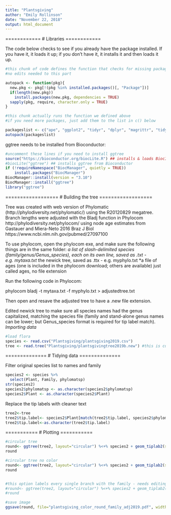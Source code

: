 ```yaml
---
title: "Plantsgiving"
author: "Emily Rollinson"
date: "November 22, 2018"
output: html_document
---
```


============
# Libraries
============

The code below checks to see if you already have the package installed. If you have it, it loads it up; if you don't have it, it installs it and then loads it up. 

```r

#this chunk of code defines the function that checks for missing packages, installs them, and then loads everything
#no edits needed to this part

autopack <- function(pkg){
  new.pkg <- pkg[!(pkg %in% installed.packages()[, "Package"])]
  if(length(new.pkg))
    install.packages(new.pkg, dependencies = TRUE)
  sapply(pkg, require, character.only = TRUE)
}

#this chunk actually runs the function we defined above
#if you need more packages, just add them to the list in c() below

packageslist <- c("ape", "ggplot2", "tidyr", "dplyr", "magrittr", "tidyverse")
autopack(packageslist)

```

ggtree needs to be installed from Bioconductor:

```r
#uncomment these lines if you need to install ggtree
source("https://bioconductor.org/biocLite.R") ## installs & loads BiocInstaller
#biocLite("ggtree") ## installs ggtree from Bioconductor
if (!requireNamespace("BiocManager", quietly = TRUE))
    install.packages("BiocManager")
BiocManager::install(version = "3.10")
BiocManager::install("ggtree")
library("ggtree")
```

==================
# Building the tree
==================

Tree was created with web version of Phylomatic (http://phylodiversity.net/phylomatic/) using the R20120829 megatree. Branch lengths were adjusted with the Bladj function in Phylocom http://phylodiversity.net/phylocom/ using node age estimates from Gastauer and Miera-Neto 2016 Braz J Biol https://www.ncbi.nlm.nih.gov/pubmed/27097100  

To use phylocom, open the phylocom exe, and make sure the following things are in the same folder:
*a list of slash-delimited species (family/genus/Genus_species), each on its own line, saved as .txt - e.g. mytaxa.txt
*the newick tree, saved as .ttx - e.g. myphylo.txt
*a file of ages (one is included in the phylocom download; others are available) just called ages, no file extension

Run the following code in Phylocom:

phylocom bladj -t mytaxa.txt -f myphylo.txt > adjustedtree.txt

Then open and resave the adjusted tree to have a .new file extension.

Edited newick tree to make sure all species names had the genus capitalized, matching the species file (family and stand-alone genus names can be lower; but Genus_species format is required for tip label match).
*Importing data*

```r
#load flora
species <- read.csv("Plantsgiving/plantsgiving2019.csv")
tree <- read.tree("Plantsgiving/plantsgivingtree2019b.new") #this is currently importing the non branch length adjusted tree 
```

==============
# Tidying data
==============

Filter original species list to names and family

```r
species2 <- species %>%
  select(Plant, Family, phylomatsp)
str(species2)
species2$phylomatsp <- as.character(species2$phylomatsp)
species2$Plant <- as.character(species2$Plant)
```

Replace the tip labels with cleaner text

```r
tree2<-tree
tree2$tip.label<- species2$Plant[match(tree2$tip.label, species2$phylomatsp)]
tree2$tip.label<-as.character(tree2$tip.label)
```

===========
# Plotting
===========

```r
#circular tree
round<- ggtree(tree2, layout="circular") %<+% species2 + geom_tiplab2(size=3, aes(angle=angle, color=Family)) + scale_color_viridis_d(option="C") + theme(legend.position="right")
round

#circular tree no color
round<- ggtree(tree2, layout="circular") %<+% species2 + geom_tiplab2(size=6, aes(angle=angle)) + theme(legend.position="right")
round


#this option labels every single branch with the family - needs editing in photoshop
#round<- ggtree(tree2, layout="circular") %<+% species2 + geom_tiplab2(size=3, aes(angle=angle, color=Family)) + geom_label(aes(x=branch, label=Family)) + scale_color_viridis_d(option="C") + theme(legend.position="right")
#round

#save image
ggsave(round, file="plantsgiving_color_round_family_adj2019.pdf", width=30, height=30)
```